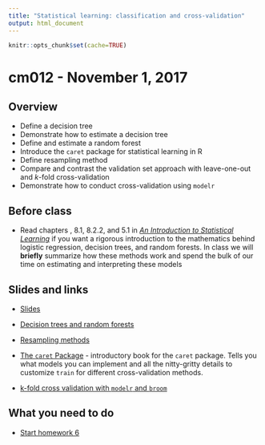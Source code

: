 ```yaml
---
title: "Statistical learning: classification and cross-validation"
output: html_document
---
```


```r
knitr::opts_chunk$set(cache=TRUE)
```

# cm012 - November 1, 2017

## Overview

* Define a decision tree
* Demonstrate how to estimate a decision tree
* Define and estimate a random forest
* Introduce the `caret` package for statistical learning in R
* Define resampling method
* Compare and contrast the validation set approach with leave-one-out and $k$-fold cross-validation
* Demonstrate how to conduct cross-validation using `modelr`

## Before class

* Read chapters , 8.1, 8.2.2, and 5.1 in [*An Introduction to Statistical Learning*](http://link.springer.com.proxy.uchicago.edu/book/10.1007%2F978-1-4614-7138-7) if you want a rigorous introduction to the mathematics behind logistic regression, decision trees, and random forests. In class we will **briefly** summarize how these methods work and spend the bulk of our time on estimating and interpreting these models

## Slides and links

* [Slides](extras/cm012_slides.html)
* [Decision trees and random forests](stat004_decision_trees.html)
* [Resampling methods](stat005_resampling.html)

* [The `caret` Package](https://topepo.github.io/caret/) - introductory book for the `caret` package. Tells you what models you can implement and all the nitty-gritty details to customize `train` for different cross-validation methods.
* [k-fold cross validation with `modelr` and `broom`](https://drsimonj.svbtle.com/k-fold-cross-validation-with-modelr-and-broom)

## What you need to do

* [Start homework 6](hw06-stat-learn.html)
